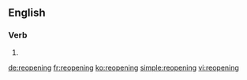==English==

===Verb===
{{head|en|present participle}}

# {{present participle of|reopen|lang=en|nocat=1}}

[[de:reopening]]
[[fr:reopening]]
[[ko:reopening]]
[[simple:reopening]]
[[vi:reopening]]